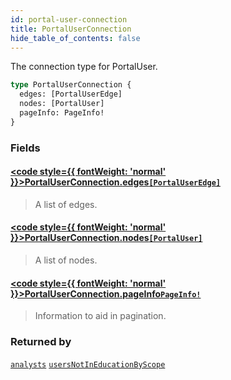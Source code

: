 ```yaml
---
id: portal-user-connection
title: PortalUserConnection
hide_table_of_contents: false
---
```








The connection type for PortalUser.

```graphql
type PortalUserConnection {
  edges: [PortalUserEdge]
  nodes: [PortalUser]
  pageInfo: PageInfo!
}
```


### Fields

#### [<code style={{ fontWeight: 'normal' }}>PortalUserConnection.<b>edges</b></code>](#)<Bullet />[`[PortalUserEdge]`](/api/graphql/documentation/objects/portal-user-edge) <Badge class="secondary" text="list"/> <Badge class="secondary" text="object"/>
> A list of edges.
> 

#### [<code style={{ fontWeight: 'normal' }}>PortalUserConnection.<b>nodes</b></code>](#)<Bullet />[`[PortalUser]`](/api/graphql/documentation/objects/portal-user) <Badge class="secondary" text="list"/> <Badge class="secondary" text="object"/>
> A list of nodes.
> 

#### [<code style={{ fontWeight: 'normal' }}>PortalUserConnection.<b>pageInfo</b></code>](#)<Bullet />[`PageInfo!`](/api/graphql/documentation/objects/page-info) <Badge class="secondary" text="non-null"/> <Badge class="secondary" text="object"/>
> Information to aid in pagination.
> 



### Returned by

[`analysts`](/api/graphql/documentation/queries/analysts)  <Badge class="secondary" text="query"/><Bullet />[`usersNotInEducationByScope`](/api/graphql/documentation/queries/users-not-in-education-by-scope)  <Badge class="secondary" text="query"/>



